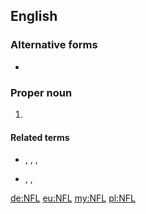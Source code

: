 {{also|N.F.L.|Nfl.}}
==English==

===Alternative forms===
* {{l|en|N.F.L.}}

===Proper noun===
{{en-proper noun}}

# {{lb|en|American football}} {{initialism of|lang=en|[[w:National Football League|National Football League]]}}

====Related terms====
* {{l|en|NBL}}, {{l|en|NHL}}, {{l|en|NLL}}, {{l|en|NSL}}
* {{l|en|AFL}}, {{l|en|CFL}}, {{l|en|USFL}}

[[de:NFL]]
[[eu:NFL]]
[[my:NFL]]
[[pl:NFL]]